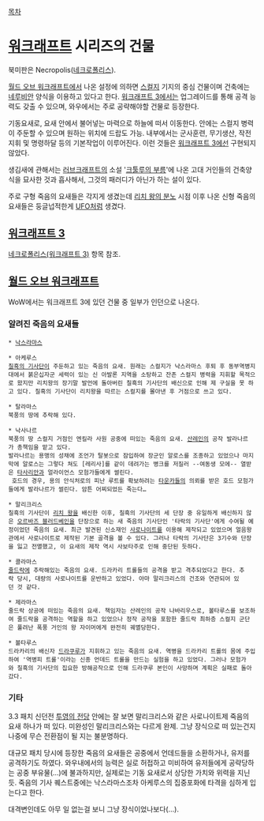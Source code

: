 [[목차]]
= [[워크래프트]] 시리즈의 건물 =
북미판은 Necropolis([[네크로폴리스]]).

[[월드 오브 워크래프트]]에서 나온 설정에 의하면 [[스컬지(워크래프트)|스컬지]] 기지의 중심 건물이며 건축에는 [[네루비안]] 양식을 이용하고 있다고 한다. [[워크래프트 3]]에서는 업그레이드를 통해 공격 능력도 갖출 수 있으며, 와우에서는 주로 공략해야할 건물로 등장한다.

기동요새로, 요새 안에서 불어넣는 마력으로 하늘에 떠서 이동한다. 안에는 스컬지 병력이 주둔할 수 있으며 원하는 위치에 드랍도 가능. 내부에서는 군사훈련, 무기생산, 작전지휘 및 명령하달 등의 기본작업이 이루어진다. 이런 것들은 [[워크래프트 3]]에선 구현되지 않았다. 

생김새에 관해서는 [[러브크래프트]]의 소설 '[[크툴루의 부름]]'에 나온 고대 거인들의 건축양식을 묘사한 것과 흡사해서, 그것의 패러디가 아닌가 하는 설이 있다.

주로 구형 죽음의 요새들은 각지게 생겼는데 [[리치 왕의 분노]] 시점 이후 나온 신형 죽음의 요새들은 둥글넙적한게 [[UFO]]처럼 생겼다.

== [[워크래프트 3]] ==
[[네크로폴리스(워크래프트 3)]] 항목 참조.

== [[월드 오브 워크래프트]] ==
WoW에서는 워크래프트 3에 있던 건물 중 일부가 인던으로 나온다.

=== 알려진 죽음의 요새들 ===
 * [[낙스라마스]]

 * 아케루스
 [[칠흑의 기사단]]이 주둔하고 있는 죽음의 요새. 원래는 스컬지가 낙스라마스 후퇴 후 동부역병지대에서 붉은십자군 세력이 있는 신 아발론 지역을 소탕하고 잔존 스컬지 병력을 지휘할 목적으로 왔지만 리치왕의 장기말 발언에 돌아버린 칠흑의 기사단의 배신으로 인해 제 구실을 못 하고 있다. 칠흑의 기사단이 리치왕을 따르는 스컬지를 몰아낸 후 거점으로 쓰고 있다.

 * 탈라마스
 북풍의 땅에 추락해 있다.

 * 낙사나르
 북풍의 땅 스컬지 거점인 엔킬라 사원 공중에 떠있는 죽음의 요새. [[산레인]]의 공작 발라나르가 총책임을 맡고 있다.
 발라나르는 용맹의 성채에 조언가 탈봇으로 잠입하여 장군인 알로스를 조종하고 있었으나 마지막에 알로스는 그렇다 쳐도 [레리사]를 같이 데려가는 병크를 저질러 --여동생 모에-- 열받은 [[타사리안]]과 얼라이언스 모험가들에게 썰린다.
  호드의 경우, 용의 안식처로의 피난 루트를 확보하려는 [[타운카]]들의 의뢰를 받은 호드 모험가들에게 발라나르가 썰린다. 암튼 어찌되었든 죽는다…

 * 말리크리스
 칠흑의 기사단이 [[리치 왕]]을 배신한 이후, 칠흑의 기사단의 세 단장 중 유일하게 배신하지 않은 [[오르바즈 블러드베인]]을 단장으로 하는 새 죽음의 기사단인 '타락의 기사단'에게 수여될 예정이었던 죽음의 요새. 최근 발견된 신소재인 [[사로나이트]]를 이용해 제작되고 있었으며 얼음왕관에서 사로나이트로 제작된 기본 골격을 볼 수 있다. 그러나 타락의 기사단은 3기수와 단장을 잃고 전멸했고, 이 요새의 제작 역시 사보타주로 인해 중단된 듯하다.

 * 콜라마스
 [[줄드락]]에 추락해있는 죽음의 요새. 드라카리 트롤들의 공격을 받고 격추되었다고 한다. 추락 당시, 대량의 사로나이트를 운반하고 있었다. 아마 말리크리스의 건조와 연관되어 있던 것 같다.

 * 제라마스
 줄드락 상공에 떠있는 죽음의 요새. 책임자는 산레인의 공작 나바리우스로, 볼타루스를 보조하여 줄드락을 공격하는 역할을 하고 있었으나 정작 공작을 포함한 줄드락 최하층 스컬지 군단은 풀려난 폭풍 거인의 왕 자이머에게 완전히 궤멸당한다.

 * 볼타루스
 드라카리의 배신자 [[드라쿠루]]가 지휘하고 있는 죽음의 요새. 역병을 드라카리 트롤의 몸에 주입하여 '역병피 트롤'이라는 신종 언데드 트롤을 만드는 실험을 하고 있었다. 그러나 모험가와 칠흑의 기사단의 집요한 방해공작으로 인해 드라쿠루 본인이 사망하며 계획은 실패로 돌아갔다.

=== 기타 ===
3.3 패치 신던전 [[투영의 전당]] 안에는 잘 보면 말리크리스와 같은 사로나이트제 죽음의 요새 하나가 떠 있다. 미완성인 말리크리스와는 다르게 완제. 그냥 장식으로 떠 있는건지 나중에 무슨 전환점이 될 지는 불분명하다.

대규모 패치 당시에 등장한 죽음의 요새들은 공중에서 언데드들을 소환하거나, 유저를 공격하기도 하였다. 와우내에서의 능력은 실로 허접하고 미비하여 유저들에게 공략당하는 공중 부유물(...)에 불과하지만, 실제로는 기동 요새로서 상당한 가치와 위력을 지닌듯. 죽음의 기사 퀘스트중에는 낙스라마스조차 아케루스의 집중포화에 타격을 심하게 입는다고 한다.

대격변인데도 아무 일 없는걸 보니 그냥 장식이었나보다(...).
